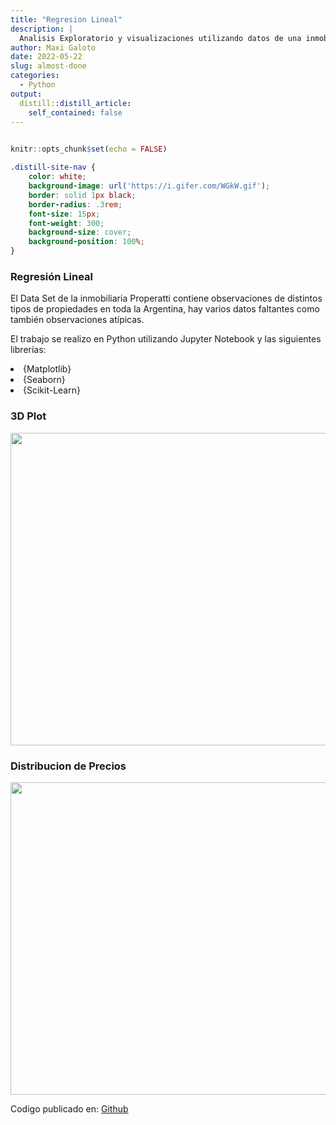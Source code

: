 ```yaml
---
title: "Regresion Lineal"
description: |
  Analisis Exploratorio y visualizaciones utilizando datos de una inmobiliaria para estimar los parametros que nos ayuden a predecir el valor por metro cuadrado en dolares por propiedad.
author: Maxi Galoto
date: 2022-05-22
slug: almost-done
categories:
  - Python
output:
  distill::distill_article:
    self_contained: false
---
```


<div >
<img src="https://www.salesforce.com/content/dam/blogs/br/diferenca-machine-e-deep-learning-min.jpg" alt="react" width="1" height="1" />
</div>

```r

knitr::opts_chunk$set(echo = FALSE)

```

```css

.distill-site-nav {
    color: white;
    background-image: url('https://i.gifer.com/WGkW.gif');
    border: solid 1px black;
    border-radius: .3rem;
    font-size: 15px;
    font-weight: 300;
    background-size: cover;
    background-position: 100%;
}

```



### **Regresión Lineal**


El Data Set de la inmobiliaria Properatti contiene observaciones de distintos tipos de propiedades en toda la Argentina, hay varios datos faltantes como también observaciones atípicas.

El trabajo se realizo en Python utilizando Jupyter Notebook y las siguientes librerías:

<ui>

<li>
{Matplotlib}
</li>

<li>
{Seaborn}
</li>

<li>
{Scikit-Learn}
</li>


</ui>


### **3D Plot**



<div>
<img src="plot3d.gif" width="600" height="500"/>
</div>


### **Distribucion de Precios**

<div>
<img src="distr.png" width="600" height="500"/>
</div>

Codigo publicado en: [Github](https://github.com/MGaloto/cleandata)

